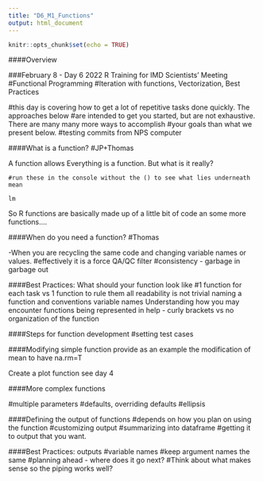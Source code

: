 ```yaml
---
title: "D6_M1_Functions"
output: html_document
---
```


```r
knitr::opts_chunk$set(echo = TRUE)
```

####Overview

###February 8 - Day 6 2022 R Training for IMD Scientists' Meeting
#Functional Programming
#Iteration with functions, Vectorization, Best Practices

#this day is covering how to get a lot of repetitive tasks done quickly. The approaches below
#are intended to get you started, but are not exhaustive. There are many many more ways to accomplish
#your goals than what we present below.
#testing commits from NPS computer


####What is a function?
#JP+Thomas

A function allows 
Everything is a function. But what is it really?
```looking
#run these in the console without the () to see what lies underneath
mean

lm

```
So R functions are basically made up of a little bit of code an some more functions....


####When do you need a function? 
#Thomas

-When you are recycling the same code and changing variable names or values.
#effectively it is a force QA/QC filter
#consistency - garbage in garbage out


####Best Practices: What should your function look like
#1 function for each task vs 1 function to rule them all
readability is not trivial
naming a function and conventions
variable names
Understanding how you may encounter functions being represented in help - curly brackets vs no
organization of the function

####Steps for function development
#setting test cases

####Modifying simple function
provide as an example the modification of mean to have na.rm=T

Create a plot function see day 4

####More complex functions

#multiple parameters
#defaults, overriding defaults
#ellipsis


####Defining the output of functions
#depends on how you plan on using the function
#customizing output
#summarizing into dataframe
#getting it to output that you want.

####Best Practices: outputs
#variable names
  #keep argument names the same
#planning ahead - where does it go next?
#Think about what makes sense so the piping works well?




